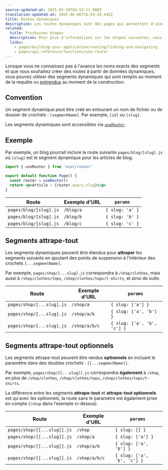 ```yaml
---
source-updated-at: 2025-05-16T04:52:11.000Z
translation-updated-at: 2025-06-06T16:59:39.442Z
title: Routes dynamiques
description: Les routes dynamiques sont des pages qui permettent d'ajouter des paramètres personnalisés à vos URL. Commencez à créer des routes dynamiques et apprenez-en plus ici.
related:
  title: Prochaines étapes
  description: Pour plus d'informations sur les étapes suivantes, nous recommandons les sections suivantes
  links:
    - pages/building-your-application/routing/linking-and-navigating
    - pages/api-reference/functions/use-router
---
```


Lorsque vous ne connaissez pas à l'avance les noms exacts des segments et que vous souhaitez créer des routes à partir de données dynamiques, vous pouvez utiliser des segments dynamiques qui sont remplis au moment de la requête ou [prérendus](/docs/pages/building-your-application/data-fetching/get-static-paths) au moment de la construction.

## Convention

Un segment dynamique peut être créé en entourant un nom de fichier ou de dossier de crochets : `[segmentName]`. Par exemple, `[id]` ou `[slug]`.

Les segments dynamiques sont accessibles via [`useRouter`](/docs/pages/api-reference/functions/use-router).

## Exemple

Par exemple, un blog pourrait inclure la route suivante `pages/blog/[slug].js` où `[slug]` est le segment dynamique pour les articles de blog.

```jsx
import { useRouter } from 'next/router'

export default function Page() {
  const router = useRouter()
  return <p>Article : {router.query.slug}</p>
}
```

| Route                  | Exemple d'URL | `params`        |
| ---------------------- | ----------- | --------------- |
| `pages/blog/[slug].js` | `/blog/a`   | `{ slug: 'a' }` |
| `pages/blog/[slug].js` | `/blog/b`   | `{ slug: 'b' }` |
| `pages/blog/[slug].js` | `/blog/c`   | `{ slug: 'c' }` |

## Segments attrape-tout

Les segments dynamiques peuvent être étendus pour **attraper** les segments suivants en ajoutant des points de suspension à l'intérieur des crochets `[...segmentName]`.

Par exemple, `pages/shop/[...slug].js` correspondra à `/shop/clothes`, mais aussi à `/shop/clothes/tops`, `/shop/clothes/tops/t-shirts`, et ainsi de suite.

| Route                     | Exemple d'URL   | `params`                    |
| ------------------------- | ------------- | --------------------------- |
| `pages/shop/[...slug].js` | `/shop/a`     | `{ slug: ['a'] }`           |
| `pages/shop/[...slug].js` | `/shop/a/b`   | `{ slug: ['a', 'b'] }`      |
| `pages/shop/[...slug].js` | `/shop/a/b/c` | `{ slug: ['a', 'b', 'c'] }` |

## Segments attrape-tout optionnels

Les segments attrape-tout peuvent être rendus **optionnels** en incluant le paramètre dans des doubles crochets : `[[...segmentName]]`.

Par exemple, `pages/shop/[[...slug]].js` correspondra **également** à `/shop`, en plus de `/shop/clothes`, `/shop/clothes/tops`, `/shop/clothes/tops/t-shirts`.

La différence entre les segments **attrape-tout** et **attrape-tout optionnels** est qu'avec les optionnels, la route sans le paramètre est également prise en compte (`/shop` dans l'exemple ci-dessus).

| Route                       | Exemple d'URL   | `params`                    |
| --------------------------- | ------------- | --------------------------- |
| `pages/shop/[[...slug]].js` | `/shop`       | `{ slug: [] }`              |
| `pages/shop/[[...slug]].js` | `/shop/a`     | `{ slug: ['a'] }`           |
| `pages/shop/[[...slug]].js` | `/shop/a/b`   | `{ slug: ['a', 'b'] }`      |
| `pages/shop/[[...slug]].js` | `/shop/a/b/c` | `{ slug: ['a', 'b', 'c'] }` |